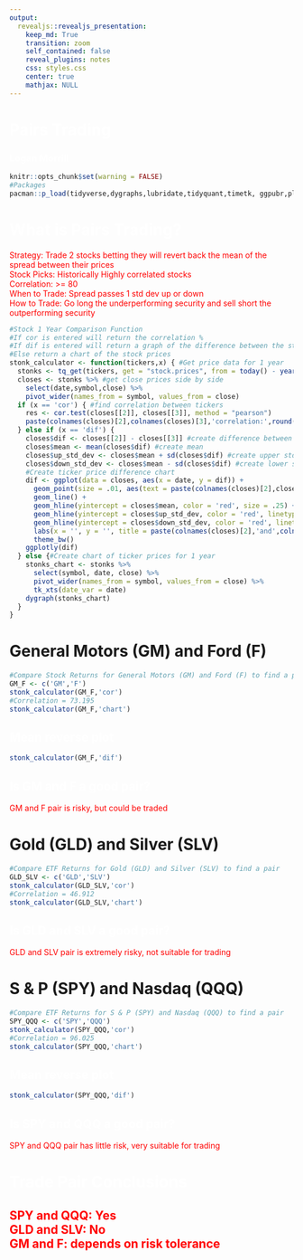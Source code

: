 ---
output: 
  revealjs::revealjs_presentation:
    keep_md: True
    transition: zoom
    self_contained: false
    reveal_plugins: notes
    css: styles.css
    center: true
    mathjax: NULL
---
<style>
p {
    color:red;
}
</style>

# {#title data-background="https://www.gradedtalon.com/wp-content/uploads/2021/05/1610520139_T1H1DR_Stock_Market-1.jpg"}


<h1 style="color: #fff">Pairs Trading</h1>
<h3 style="color: #fff">Logan Morrill</h3>

```{r echo = FALSE}
knitr::opts_chunk$set(warning = FALSE)
#Packages
pacman::p_load(tidyverse,dygraphs,lubridate,tidyquant,timetk, ggpubr,plotly)
```
# {data-background=#262626}
<h1 style="color: #fff">What is Pairs Trading?</h1>

<p>Strategy: Trade 2 stocks betting they will revert back the mean of the spread between their prices <br>
Stock Picks: Historically Highly correlated stocks <br>
Correlation: >= 80 <br>
When to Trade: Spread passes 1 std dev up or down <br>
How to Trade: Go long the underperforming security and sell short the outperforming security</p>

```{r Stock 1 Year Comparison Function, echo=FALSE}
#Stock 1 Year Comparison Function
#If cor is entered will return the correlation %
#If dif is entered will return a graph of the difference between the stock prices with mean and st_dev
#Else return a chart of the stock prices
stonk_calculator <- function(tickers,x) { #Get price data for 1 year
  stonks <- tq_get(tickers, get = "stock.prices", from = today() - years(1), to = today())
  closes <- stonks %>% #get close prices side by side
    select(date,symbol,close) %>%
    pivot_wider(names_from = symbol, values_from = close)
  if (x == 'cor') { #find correlation between tickers
    res <- cor.test(closes[[2]], closes[[3]], method = "pearson")
    paste(colnames(closes)[2],colnames(closes)[3],'correlation:',round(res$estimate * 100,3))
  } else if (x == 'dif') {
    closes$dif <- closes[[2]] - closes[[3]] #create difference between prices
    closes$mean <- mean(closes$dif) #create mean
    closes$up_std_dev <- closes$mean + sd(closes$dif) #create upper std_dev
    closes$down_std_dev <- closes$mean - sd(closes$dif) #create lower std_dev
    #Create ticker price difference chart
    dif <- ggplot(data = closes, aes(x = date, y = dif)) +
      geom_point(size = .01, aes(text = paste(colnames(closes)[2],closes[[2]],'\n',colnames(closes)[3],closes[[3]]))) + #add stock prices
      geom_line() +
      geom_hline(yintercept = closes$mean, color = 'red', size = .25) + #add horizontal mean line
      geom_hline(yintercept = closes$up_std_dev, color = 'red', linetype = 'dotted', size = 0.1) + #add horizontal upper std_dev line
      geom_hline(yintercept = closes$down_std_dev, color = 'red', linetype = 'dotted', size = 0.1) + #add horizontal lower std_dev line
      labs(x = '', y = '', title = paste(colnames(closes)[2],'and',colnames(closes)[3],'stock price spread')) + #make title tickers
      theme_bw()
    ggplotly(dif)
  } else {#Create chart of ticker prices for 1 year
    stonks_chart <- stonks %>%
      select(symbol, date, close) %>%
      pivot_wider(names_from = symbol, values_from = close) %>%
      tk_xts(date_var = date)
    dygraph(stonks_chart)
  }
}
```

# General Motors (GM) and Ford (F)
```{r GM_F_Pair, echo=FALSE} 
#Compare Stock Returns for General Motors (GM) and Ford (F) to find a pair
GM_F <- c('GM','F')
stonk_calculator(GM_F,'cor')
#Correlation = 73.195
stonk_calculator(GM_F,'chart')
```
## {data-background=#262626}
<h2 style="color: #fff">Mean reverse plot</h2>
```{r GM_F_Difference, echo=FALSE}
stonk_calculator(GM_F,'dif')
```
## {data-background=#262626}
<h2 style="color: #fff">Is GM and F a good pair?</h2>

<p> GM and F pair is risky, but could be traded </p>

# Gold (GLD) and Silver (SLV)
```{r GLD_SLV_Pair, echo=FALSE} 
#Compare ETF Returns for Gold (GLD) and Silver (SLV) to find a pair
GLD_SLV <- c('GLD','SLV')
stonk_calculator(GLD_SLV,'cor')
#Correlation = 46.912
stonk_calculator(GLD_SLV,'chart')
```

## {data-background=#262626}
<h2 style="color: #fff">Is GLD and SLV a good pair?</h2>

<p> GLD and SLV pair is extremely risky, not suitable for trading </p>

# S & P (SPY) and Nasdaq (QQQ)
```{r SPY_QQQ_Pair, echo=FALSE} 
#Compare ETF Returns for S & P (SPY) and Nasdaq (QQQ) to find a pair
SPY_QQQ <- c('SPY','QQQ')
stonk_calculator(SPY_QQQ,'cor')
#Correlation = 96.025
stonk_calculator(SPY_QQQ,'chart')
```
## {data-background=#262626}
<h2 style="color: #fff">Mean reverse plot</h2>
```{r SPY_QQQ_Difference, echo=FALSE}
stonk_calculator(SPY_QQQ,'dif')
```
## {data-background=#262626}
<h2 style="color: #fff">Is SPY and QQQ a good pair?</h2>

<p> SPY and QQQ pair has little risk, very suitable for trading </p>

# {data-background=#262626}
<h1 style="color: #fff">Trade Pair Conclusions</h2>

<h2 style = "color:red"> SPY and QQQ: Yes <br>
GLD and SLV: No <br>
GM and F: depends on risk tolerance
</h2>